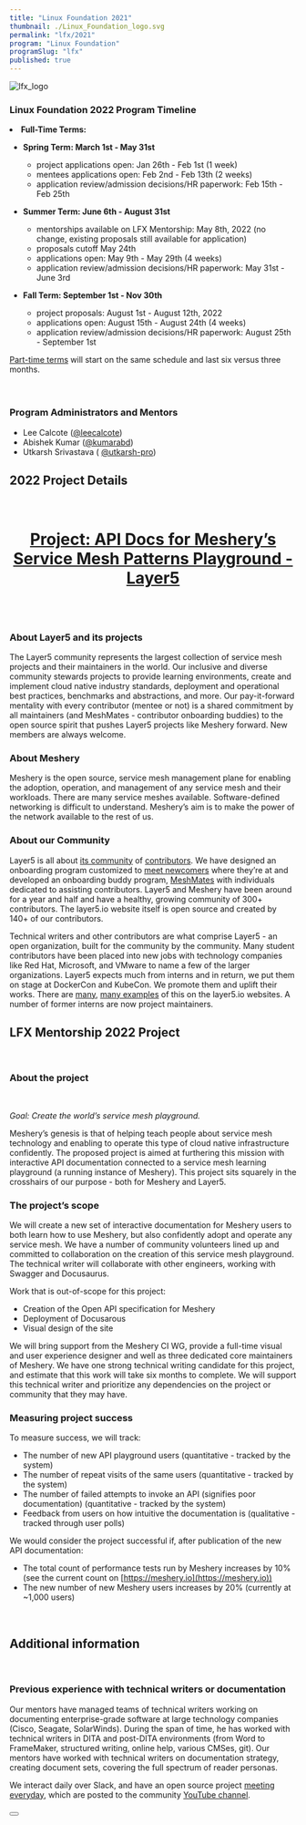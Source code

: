 ```yaml
---
title: "Linux Foundation 2021"
thumbnail: ./Linux_Foundation_logo.svg
permalink: "lfx/2021"
program: "Linux Foundation"
programSlug: "lfx"
published: true
---
```



<ProgramsWrapper>

<img src={lfx_logo} alt="lfx_logo" />
<h3>Linux Foundation 2022 Program Timeline</h3>

<div>
  <li>
    <strong>Full-Time Terms:</strong>
  </li>
  <ul>
    <li>
      <strong>Spring Term: March 1st - May 31st</strong>
    </li>
    <ul>
      <li>project applications open: Jan 26th - Feb 1st (1 week)</li>
      <li>mentees applications open: Feb 2nd - Feb 13th (2 weeks)</li>
      <li>
        application review/admission decisions/HR paperwork: Feb 15th - Feb 25th
      </li>
    </ul>
  </ul>
  <ul>
    <li>
      <strong>Summer Term: June 6th - August 31st</strong>
    </li>
    <ul>
      <li>mentorships available on LFX Mentorship: May 8th, 2022 (no change, existing proposals still available for application)</li>
      <li>proposals cutoff May 24th</li>
      <li>applications open: May 9th - May 29th (4 weeks)</li>
      <li>application review/admission decisions/HR paperwork: May 31st - June 3rd</li>
    </ul>
  </ul>
  <ul>
    <li>
      <strong>Fall Term: September 1st - Nov 30th</strong>
    </li>
    <ul>
      <li>project proposals: August 1st - August 12th, 2022</li>
      <li>applications open: August 15th - August 24th (4 weeks)</li>
      <li>
        application review/admission decisions/HR paperwork: August 25th -
        September 1st
      </li>
    </ul>
  </ul>
  <u>Part-time terms</u> will start on the same schedule and last six versus
  three months.
</div>
<br />
<br />

<h3>Program Administrators and Mentors</h3>
<ul>
  <li>
    Lee Calcote (<a href="https://github.com/leecalcote">@leecalcote</a>)
  </li>
  <li>
    Abishek Kumar (<a href="https://github.com/kumarabd">@kumarabd</a>)
  </li>
  <li>
    Utkarsh Srivastava (
    <a href="https://github.com/utkarsh-pro">@utkarsh-pro</a>)
  </li>
</ul>

<h2>2022 Project Details</h2>
<br />
<h4 style="font-size: 1.75rem;text-align:center; text-decoration: underline;">
  Project: API Docs for Meshery’s Service Mesh Patterns Playground - Layer5
</h4>
<br />
<h3>About Layer5 and its projects</h3>
<p>
  The Layer5 community represents the largest collection of service mesh
  projects and their maintainers in the world. Our inclusive and diverse
  community stewards projects to provide learning environments, create and
  implement cloud native industry standards, deployment and operational best
  practices, benchmarks and abstractions, and more. Our pay-it-forward mentality
  with every contributor (mentee or not) is a shared commitment by all
  maintainers (and MeshMates - contributor onboarding buddies) to the open
  source spirit that pushes Layer5 projects like Meshery forward. New members
  are always welcome.
</p>

### About Meshery

<p>
  Meshery is the open source, service mesh management plane for enabling the
  adoption, operation, and management of any service mesh and their workloads.
  There are many service meshes available. Software-defined networking is
  difficult to understand. Meshery’s aim is to make the power of the network
  available to the rest of us.
</p>

<h3>About our Community</h3>

Layer5 is all about [its community](https://layer5.io/community) of [contributors](https://layer5.io/community/members). We have designed an onboarding program customized to [meet newcomers](https://layer5.io/community/newcomers) where they’re at and developed an onboarding buddy program, [MeshMates](https://layer5.io/community/meshmates) with individuals dedicated to assisting contributors. Layer5 and Meshery have been around for a year and half and have a healthy, growing community of 300+ contributors. The layer5.io website itself is open source and created by 140+ of our contributors.

Technical writers and other contributors are what comprise Layer5 - an open organization, built for the community by the community. Many student contributors have been placed into new jobs with technology companies like Red Hat, Microsoft, and VMware to name a few of the larger organizations. Layer5 expects much from interns and in return, we put them on stage at DockerCon and KubeCon. We promote them and uplift their works. There are [many](https://www.linkedin.com/company/layer5), [many examples](https://layer5.io/blog/category/community) of this on the layer5.io websites. A number of former interns are now project maintainers.

## LFX Mentorship 2022 Project

<br />

### About the project

<br />
<p>
  <i>Goal: Create the world’s service mesh playground.</i>
</p>

<p>
  Meshery’s genesis is that of helping teach people about service mesh
  technology and enabling to operate this type of cloud native infrastructure
  confidently. The proposed project is aimed at furthering this mission with
  interactive API documentation connected to a service mesh learning playground
  (a running instance of Meshery). This project sits squarely in the crosshairs
  of our purpose - both for Meshery and Layer5.
</p>

### The project’s scope

<p>
  We will create a new set of interactive documentation for Meshery users to
  both learn how to use Meshery, but also confidently adopt and operate any
  service mesh. We have a number of community volunteers lined up and committed
  to collaboration on the creation of this service mesh playground. The
  technical writer will collaborate with other engineers, working with Swagger
  and Docusaurus.
</p>

<p>Work that is out-of-scope for this project:</p>

- Creation of the Open API specification for Meshery
- Deployment of Docusarous
- Visual design of the site

<p>
  We will bring support from the Meshery CI WG, provide a full-time visual and
  user experience designer and well as three dedicated core maintainers of
  Meshery. We have one strong technical writing candidate for this project, and
  estimate that this work will take six months to complete. We will support this
  technical writer and prioritize any dependencies on the project or community
  that they may have.
</p>

### Measuring project success

<p>To measure success, we will track:</p>

- The number of new API playground users (quantitative - tracked by the system)
- The number of repeat visits of the same users (quantitative - tracked by the system)
- The number of failed attempts to invoke an API (signifies poor documentation) (quantitative - tracked by the system)
- Feedback from users on how intuitive the documentation is (qualitative - tracked through user polls)

<p>
  We would consider the project successful if, after publication of the new API
  documentation:
</p>

- The total count of performance tests run by Meshery increases by 10% (see the current count on [https://meshery.io](https://meshery.io))
- The new number of new Meshery users increases by 20% (currently at ~1,000 users)

<br />
<h2>Additional information</h2>
<br />

### Previous experience with technical writers or documentation

<p>
  Our mentors have managed teams of technical writers working on documenting
  enterprise-grade software at large technology companies (Cisco, Seagate,
  SolarWinds). During the span of time, he has worked with technical writers in
  DITA and post-DITA environments (from Word to FrameMaker, structured writing,
  online help, various CMSes, git). Our mentors have worked with technical
  writers on documentation strategy, creating document sets, covering the full
  spectrum of reader personas.
</p>

We interact daily over Slack, and have an open source project [meeting everyday](https://layer5.io/community/calendar), which are posted to the community [YouTube channel](https://www.youtube.com/c/Layer5io?sub_confirmation=1).

<div className="apply-button">
  <h3>
    <Button
      primary
      title="Participate"
      url="http://slack.layer5.io"
      external="true"
    />
  </h3>
</div>

</ProgramsWrapper>
